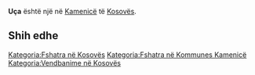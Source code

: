 {{Fshat në 
 | Emri                = Uça
 | EmriAlt                = 
 | NAME_SHORT_FORM=      
 | NAME_GENERIC=      
 | NAME_SORT_NAME_RO=      UCA
 | FULL_NAME_RO = Uça
 | FULL_NAME_ND_RO=Uca
 | SORT_NAME_RG=UCA
 | FULL_NAME_RG=Uça
 | FULL_NAME_ND_RG=Uca
 | SRP_NAME_SHORT_FORM=      
 | SRP_NAME_GENERIC=      
 | SRP_NAME_SORT_NAME_RO=      
 | SRP_FULL_NAME_RO = 
 | SRP_FULL_NAME_ND_RO=
 | SRP_SORT_NAME_RG=
 | SRP_FULL_NAME_RG=
 | SRP_FULL_NAME_ND_RG=
 | Emri (Rasa dhanore) = 
 | Figura              = 
 | Shteti              = Kosovo
 | Komuna              = Kamenicë
 | Kodi postar         = 
 | Sipërfaqja          = 

 | Popullsia           = 

 | Regj. i popullsisë  = 
 | Dend. e popullsisë  = 
 | Faqja zyrtare       = 
 <!--- Koordinatat ----> 
 | Gjerësia            = 42.8175
 | Gjatësia            = 20.608333
 | Lartësia            = 
}}
'''Uça''' është një [[]] në [[Kamenicë]] të [[Kosovës]].

<!-- == Gjeografia == -->
<!-- == Historia == -->
<!-- == Demografia == -->
== Shih edhe ==
{{Komuna Kamenicë}}
{{Kosovo-Administrata-Cung}}

[[Kategoria:Fshatra në Kosovës]]
[[Kategoria:Fshatra në Kommunes Kamenicë]]
[[Kategoria:Vendbanime në Kosovës]]